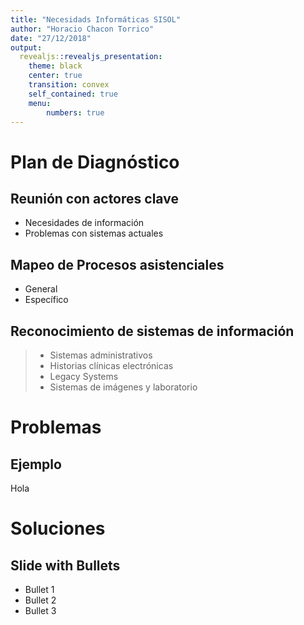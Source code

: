 ```yaml
---
title: "Necesidads Informáticas SISOL"
author: "Horacio Chacon Torrico"
date: "27/12/2018"
output:
  revealjs::revealjs_presentation:
    theme: black
    center: true
    transition: convex
    self_contained: true
    menu:
        numbers: true
---
```


# Plan de Diagnóstico

## Reunión con actores clave

- Necesidades de información
- Problemas con sistemas actuales

## Mapeo de Procesos asistenciales

- General
- Específico

## Reconocimiento de sistemas de información

> - Sistemas administrativos
> - Historias clínicas electrónicas
> - Legacy Systems
> - Sistemas de imágenes y laboratorio

# Problemas

## Ejemplo

Hola

# Soluciones

## Slide with Bullets

- Bullet 1
- Bullet 2
- Bullet 3


